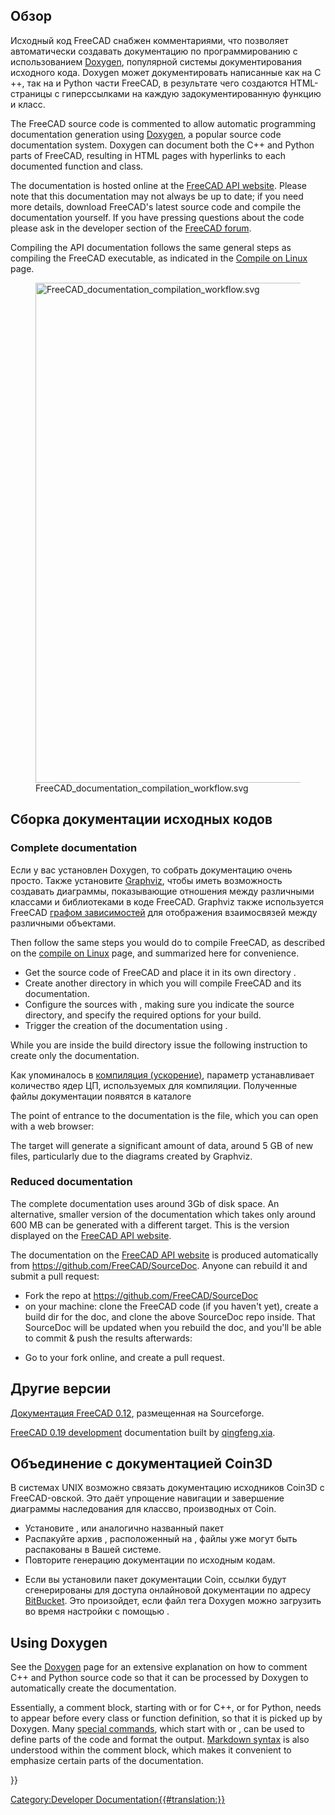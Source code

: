 <languages/>

<div class="mw-translate-fuzzy">
{{Docnav/ru
|[[Extra python modules/ru|Дополнительные модули Python]]
|[[List of Commands/ru|Список комманд]]
}}
</div>

{{TOCright}}

<span id="Overview"></span>
<div class="mw-translate-fuzzy">
== Обзор ==
Исходный код FreeCAD снабжен комментариями, что позволяет автоматически создавать документацию по программированию с использованием [[Doxygen/ru|Doxygen]], популярной системы документирования исходного кода. Doxygen может документировать написанные как на C ++, так на и Python части FreeCAD, в результате чего создаются HTML-страницы с гиперссылками на каждую задокументированную функцию и класс.
</div>

The FreeCAD source code is commented to allow automatic programming documentation generation using [[Doxygen|Doxygen]], a popular source code documentation system. Doxygen can document both the C++ and Python parts of FreeCAD, resulting in HTML pages with hyperlinks to each documented function and class.

The documentation is hosted online at the [https://freecad.github.io/SourceDoc/ FreeCAD API website]. Please note that this documentation may not always be up to date; if you need more details, download FreeCAD's latest source code and compile the documentation yourself. If you have pressing questions about the code please ask in the developer section of the [https://forum.freecad.org/index.php FreeCAD forum].

Compiling the API documentation follows the same general steps as compiling the FreeCAD executable, as indicated in the [[Compile_on_Linux|Compile on Linux]] page.

[[File:FreeCAD_documentation_compilation_workflow.svg|800px]]

{{Caption|General workflow to compile FreeCAD's programming documentation. The Doxygen and Graphviz packages must be in the system, as well as the FreeCAD source code itself. CMake configures the system so that with a single make instruction the documentation for the the entire project is compiled into many HTML files with diagrams.}}

<span id="Build_source_documentation"></span>
== Сборка документации исходных кодов ==

=== Complete documentation ===

Если у вас установлен Doxygen, то собрать документацию очень просто. Также установите [https://www.graphviz.org/ Graphviz], чтобы иметь возможность создавать диаграммы, показывающие отношения между различными классами и библиотеками в коде FreeCAD. Graphviz также используется FreeCAD [[Std_DependencyGraph | графом зависимостей]] для отображения взаимосвязей между различными объектами.

{{Code|code=
sudo apt install doxygen graphviz
}}

Then follow the same steps you would do to compile FreeCAD, as described on the [[Compile_on_Linux|compile on Linux]] page, and summarized here for convenience.
* Get the source code of FreeCAD and place it in its own directory {{incode|freecad-source}}.
* Create another directory {{incode|freecad-build}} in which you will compile FreeCAD and its documentation.
* Configure the sources with {{incode|cmake}}, making sure you indicate the source directory, and specify the required options for your build.
* Trigger the creation of the documentation using {{incode|make}}.

{{Code|code=
git clone https://github.com/FreeCAD/FreeCAD.git freecad-source
mkdir freecad-build
cd freecad-build
cmake -DBUILD_QT5=ON -DPYTHON_EXECUTABLE=/usr/bin/python3 ../freecad-source
}}

While you are inside the build directory issue the following instruction to create only the documentation.

{{Code|code=
make -j$(nproc --ignore=2) DevDoc
}}

<div class="mw-translate-fuzzy">
Как упоминалось в [[Compiling (Speeding up)/ru|компиляция (ускорение)]], параметр {{incode|-j}} устанавливает количество ядер ЦП, используемых для компиляции. Полученные файлы документации появятся в каталоге
</div>

{{Code|code=
freecad-build/doc/SourceDocu/html/
}}

The point of entrance to the documentation is the {{incode|index.html}} file, which you can open with a web browser:

{{Code|code=
xdg-open freecad-build/doc/SourceDocu/html/index.html
}}

The {{incode|DevDoc}} target will generate a significant amount of data, around 5 GB of new files, particularly due to the diagrams created by Graphviz.

=== Reduced documentation ===

The complete documentation uses around 3Gb of disk space. An alternative, smaller version of the documentation which takes only around 600 MB can be generated with a different target. This is the version displayed on the [https://freecad.github.io/SourceDoc/ FreeCAD API website].

{{Code|code=
make -j$(nproc --ignore=2) WebDoc
}}

The documentation on the [https://freecad.github.io/SourceDoc/ FreeCAD API website] is produced automatically from https://github.com/FreeCAD/SourceDoc. Anyone can rebuild it and submit a pull request:

* Fork the repo at https://github.com/FreeCAD/SourceDoc
* on your machine: clone the FreeCAD code (if you haven't yet), create a build dir for the doc, and clone the above SourceDoc repo inside. That SourceDoc will be updated when you rebuild the doc, and you'll be able to commit & push the results afterwards:

{{Code|code=
git clone https://github.com/FreeCAD/FreeCAD
cd FreeCAD
mkdir build
cd build
mkdir -p doc/SourceDocu/html
cd doc/SourceDocu/html
git clone your-fork-url
cd ../../..
cmake -DBUILD_QT5=ON -DPYTHON_EXECUTABLE=/usr/bin/python3 ..
make WebDoc
cd doc/SourceDocu/html
git commit
git push
}}

* Go to your fork online, and create a pull request.

<span id="Other_versions"></span>
<div class="mw-translate-fuzzy">
== Другие версии ==
[http://free-cad.sf.net/SrcDocu/index.html Документация FreeCAD 0.12], размещенная на Sourceforge.
</div>

[https://iesensor.com/FreeCADDoc/0.19/ FreeCAD 0.19 development] documentation built by [https://forum.freecad.org/viewtopic.php?t=12613 qingfeng.xia].

<span id="Integrate_Coin3D_documentation"></span>
== Объединение с документацией Coin3D ==

В системах UNIX возможно связать документацию исходников Coin3D с FreeCAD-овской. Это даёт упрощение навигации и завершение диаграммы наследования для классво, производных от Coin.

* Установите {{incode|libcoin-doc}}, {{incode|libcoin80-doc}} или аналогично названный пакет
* Распакуйте архив {{incode|coin.tar.gz}}, расположенный на {{incode|/usr/share/doc/libcoin-doc/html}}, файлы уже могут быть распакованы в Вашей системе.
* Повторите генерацию документации по исходным кодам.

* Если вы установили пакет документации Coin, ссылки будут сгенерированы для доступа онлайновой документации по адресу [https://coin3d.bitbucket.io/Coin/ BitBucket]. Это произойдет, если файл тега Doxygen можно загрузить во время настройки с помощью {{incode|wget}}.

== Using Doxygen ==

See the [[Doxygen|Doxygen]] page for an extensive explanation on how to comment C++ and Python source code so that it can be processed by Doxygen to automatically create the documentation.

Essentially, a comment block, starting with {{incode|/**}} or {{incode|///}} for C++, or {{incode|##}} for Python, needs to appear before every class or function definition, so that it is picked up by Doxygen. Many [[Doxygen#Doxygen markup|special commands]], which start with {{incode|\}} or {{incode|@}}, can be used to define parts of the code and format the output. [[Doxygen#Markdown support|Markdown syntax]] is also understood within the comment block, which makes it convenient to emphasize certain parts of the documentation.

{{Code|code=
/**
 * Returns the name of the workbench object.
 */
std::string name() const;

/**
 * Set the name to the workbench object.
 */
void setName(const std::string&);

/// remove the added TaskWatcher
void removeTaskWatcher(void);
}}


<div class="mw-translate-fuzzy">
{{Docnav/ru
|[[Extra python modules/ru|Дополнительные модули Python]]
|[[List of Commands/ru|Список комманд]]
}}
</div>

{{Userdocnavi{{#translation:}}}}
[[Category:Developer Documentation{{#translation:}}]]
{{clear}}